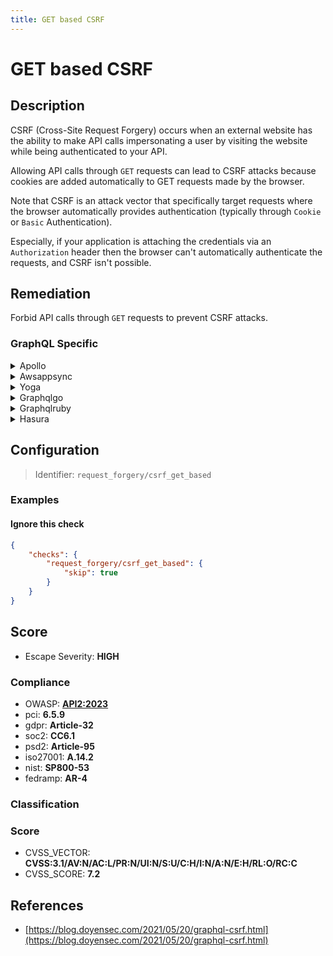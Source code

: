 ```yaml
---
title: GET based CSRF
---
```


# GET based CSRF

## Description

CSRF (Cross-Site Request Forgery) occurs when an external website has the ability to make API calls impersonating a user by visiting the website while being authenticated to your API.

Allowing API calls through `GET` requests can lead to CSRF attacks because cookies are added automatically to GET requests made by the browser.

Note that CSRF is an attack vector that specifically target requests where the browser automatically provides authentication (typically through `Cookie` or `Basic` Authentication).

Especially, if your application is attaching the credentials via an `Authorization` header then the browser can't automatically authenticate the requests, and CSRF isn't possible.


## Remediation

Forbid API calls through `GET` requests to prevent CSRF attacks.



### GraphQL Specific

<details>
    <summary>Apollo</summary>

Pass `csrfPrevention: true` to `new ApolloServer()`. Check out the [CSRF prevention documentation](https://www.apollographql.com/docs/apollo-server/security/cors#preventing-cross-site-request-forgery-csrf) for the best CSRF prevention techniques.

</details>

<details>
    <summary>Awsappsync</summary>

Make sure that your API does not use Cookie-based authentication. There are many other ways to authenticate a user with AppSync:- API Keys - Amazon Cognito User Pools- OpenID Connect- AWS Identity and Access Management (IAM)- AWS Lamba custom authentication[AppSync: Authorization and Authentication](https://docs.aws.amazon.com/appsync/latest/devguide/security-authz.html) Whichever method you use, verify that authentication occurs through headers because authentication headers are not automatically added by the targeted user browser (while Cookies are).To avoid any risk, you can block every `GET` request and allow only `POST` requests, which are immune to this attack, but it comes at a cost. (see AWS pricing for the corresponding services) * Block GET requests with AWS API Gateway (prefered method):Put your AppSync API behind an API Gateway.[API Gateway Documentation](https://docs.aws.amazon.com/apigateway/latest/developerguide/welcome.html) You can then configure the API Gateway to act as an HTTP Proxy to your AppSync endpoint and configure it to allow only POST requests.* Block GET requests with AWS Web Application Firewall:Add the following Web ACL rule in the AWS WAF Console to block every GET request to the API:

</details>

<details>
    <summary>Yoga</summary>

Ensure that your GraphQL Yoga server does not allow GET requests for operations that cause state changes. Use POST requests for mutations and consider implementing additional CSRF protection measures such as anti-CSRF tokens or same-site cookies.

</details>

<details>
    <summary>Graphqlgo</summary>

Configure your GraphQL Go server to reject GET requests for mutations. Use POST requests for all operations that modify state and implement CSRF tokens to protect against CSRF attacks.

</details>

<details>
    <summary>Graphqlruby</summary>

In your GraphQL Ruby application, ensure that state-changing operations are only accessible via POST requests. Implement CSRF protection by using Rails' built-in CSRF tokens and consider using sessionless authentication methods.

</details>

<details>
    <summary>Hasura</summary>

Configure Hasura to only allow POST requests for GraphQL operations. Use Hasura's webhook or JWT modes for authentication to ensure that the browser does not automatically attach credentials.

</details>

## Configuration

> Identifier: `request_forgery/csrf_get_based`



### Examples



#### Ignore this check

```json
{
    "checks": {
        "request_forgery/csrf_get_based": {
            "skip": true
        }
    }
}
```




## Score

- Escape Severity: **<span className="high-severity">HIGH</span>**

### Compliance

- OWASP: **[API2:2023](https://github.com/OWASP/API-Security/blob/master/editions/2023/en/0xa2-broken-authentication.md)**
- pci: **6.5.9**
- gdpr: **Article-32**
- soc2: **CC6.1**
- psd2: **Article-95**
- iso27001: **A.14.2**
- nist: **SP800-53**
- fedramp: **AR-4**

### Classification






### Score

- CVSS_VECTOR: **CVSS:3.1/AV:N/AC:L/PR:N/UI:N/S:U/C:H/I:N/A:N/E:H/RL:O/RC:C**
- CVSS_SCORE: **7.2**

## References

- [https://blog.doyensec.com/2021/05/20/graphql-csrf.html](https://blog.doyensec.com/2021/05/20/graphql-csrf.html)
  